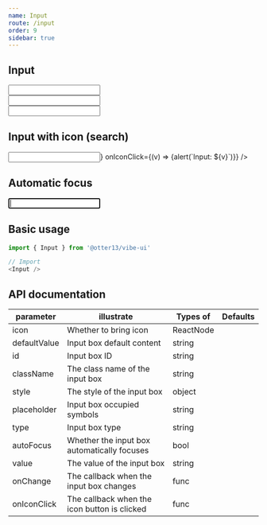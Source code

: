 ```yaml
---
name: Input
route: /input
order: 9
sidebar: true
---
```



## Input

<Playground>
    <Input /><br />
    <Input style={{width: '400px', marginTop: '16px', marginBottom: '16px'}} /><br />
    <Input style={{borderRadius: '4px'}} />
</Playground>

## Input with icon (search)

<Playground>
    <Input icon={<Icon type='FaSistrix' />} onIconClick={(v) => {alert(`Input: ${v}`)}} />
</Playground>

## Automatic focus
<Playground>
    <Input autoFocus />
</Playground>

## Basic usage

``` js
import { Input } from '@otter13/vibe-ui'

// Import
<Input />
```

## API documentation
|  parameter  |  illustrate  |  Types of  |  Defaults  |
|  ---   |  ---  |  ---  |  ---  |
|  icon  |  Whether to bring icon  |  ReactNode |  |
|  defaultValue  |  Input box default content  |  string |  |
|  id  |  Input box ID  |  string |  |
|  className  |  The class name of the input box  |  string |  |
|  style  |  The style of the input box  |  object |  |
|  placeholder  |  Input box occupied symbols  |  string |  |
|  type  |  Input box type  |  string |  |
|  autoFocus  |  Whether the input box automatically focuses  |  bool |  |
|  value  |  The value of the input box  |  string |  |
|  onChange  |  The callback when the input box changes  |  func |  |
|  onIconClick  |  The callback when the icon button is clicked  |  func |  |
